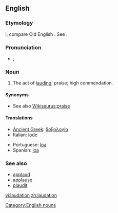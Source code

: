 ==English==

===Etymology===
{{etyl|la}} {{term|laudatio|lang=la}}l; compare Old English {{term|taudation|lang=ang}}. See {{term|laud}}.

===Pronunciation===
* {{IPA|/lɔːˈdeɪ.ʃən/}}, {{SAMPA|/lO:"deI.S@n/}}

===Noun===
{{en-noun}}

# The act of [[laud]]ing; praise; high commendation.

====Synonyms====
* See also [[Wikisaurus:praise]]

====Translations====
{{trans-top|act of lauding}}
* [[Ancient Greek]]: [[δοξολογία]] {{f}}
* Italian: [[lode]] {{f}}
{{trans-mid}}
* Portuguese: [[loa]] {{f}}
* Spanish: [[loa]] {{f}}
{{trans-bottom}}

===See also===
<!--are these related terms?-->
* [[applaud]]
* [[applause]]
* [[plaudit]]

[[Category:English nouns]]

[[vi:laudation]]
[[zh:laudation]]